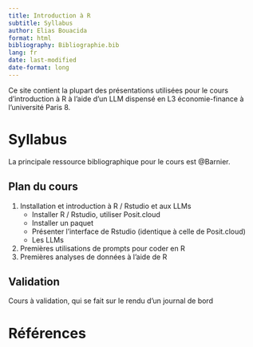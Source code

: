 ```yaml
---
title: Introduction à R
subtitle: Syllabus
author: Elias Bouacida
format: html
bibliography: Bibliographie.bib
lang: fr
date: last-modified
date-format: long
---
```


Ce site contient la plupart des présentations utilisées pour le cours d'introduction à R à l'aide d'un LLM dispensé en L3 économie-finance à l'université Paris 8.


# Syllabus 

La principale ressource bibliographique pour le cours est @Barnier.

## Plan du cours

1. Installation et introduction à R / Rstudio et aux LLMs
    - Installer R / Rstudio, utiliser Posit.cloud
    - Installer un paquet
    - Présenter l'interface de Rstudio (identique à celle de Posit.cloud)
    - Les LLMs
2. Premières utilisations de prompts pour coder en R
3. Premières analyses de données à l'aide de R



## Validation

Cours à validation, qui se fait sur le rendu d'un journal de bord



# Références
